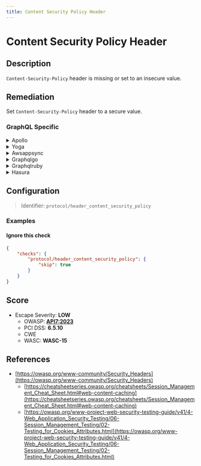 ```yaml
---
title: Content Security Policy Header
---
```


# Content Security Policy Header

## Description

`Content-Security-Policy` header is missing or set to an insecure value.

## Remediation

Set `Content-Security-Policy` header to a secure value.


### GraphQL Specific

<details>
    <summary>Apollo</summary>

When using Apollo with Express.js, [helmet](https://www.npmjs.com/package/helmet) can take care of the security headers.```javascriptconst helmet = require("helmet");...app.use(helmet);```

</details>

<details>
    <summary>Yoga</summary>

For GraphQL Yoga, you can use middleware to set the Content-Security-Policy header. Here's an example using Express middleware:

</details>

<details>
    <summary>Awsappsync</summary>

* Add security headers with the API GatewayPut your AppSync API behind an API Gateway and configure it to act as a proxy to your AppSync endpoint (e.g., using the HTTP Proxy feature).[API Gateway Documentation](https://docs.aws.amazon.com/apigateway/latest/developerguide/welcome.html) Then you can manually add headers to each resource. (There is only one resource if your API Gateway is only used to proxy a single AppSync endpoint)Here is an example of security headers you can add :```Cache-Control: no-store Content-Security-Policy: default-src 'self'Strict-Transport-Security: max-age=63072000 X-Content-Type-Options: nosniffX-Frame-Options: SAMEORIGINX-XSS-Protection: 1; mode=block```

</details>

<details>
    <summary>Graphqlgo</summary>

You can use a HTTP middleware to add security headers.For instance, with [srikrsna/security-headers](https://github.com/srikrsna/security-headers): ```goimport (  secure "github.com/srikrsna/security-headers") h := handler.New(&handler.Config{  Schema:   &schema,  ...})s := &secure.Secure{  STSIncludeSubdomains: true,  STSPreload:           true,  STSMaxAgeSeconds:     90,  FrameOption: secure.FrameAllowFrom,  FrameOrigin: "https://example.com/",  ContentTypeNoSniff: true,  XSSFilterBlock: true,  HPKPPins: []string{  "HBkhsug765gdKHhvdj6jdb7jJh/j+soZS7sWs=",  "hjshHSHU68hbdkHhvdkgksgsg+jd/jHJ68HBH=",  },  HPKPMaxAge:            5184000,  HPKPReportURI:         "https://www.example.org/hpkp-report",  HPKPIncludeSubdomains: true,  ExpectCTMaxAge:    5184000,  ExpectCTEnforce:   true,  ExpectCTReportUri: "https://www.example.org/ct-report",  ReferrerPolicy: secure.ReferrerStrictOriginWhenCrossOrigin,}http.Handle("/graphql", s.Middleware()(h))http.ListenAndServe(":8082", nil)```

</details>

<details>
    <summary>Graphqlruby</summary>

In Ruby on Rails with GraphQL-Ruby, you can set the Content-Security-Policy header in the controller response. For example:

</details>

<details>
    <summary>Hasura</summary>

With Hasura, you can configure the Content-Security-Policy header using environment variables or directly in the reverse proxy (like Nginx) sitting in front of Hasura. For Nginx:

</details>


## Configuration

> Identifier: `protocol/header_content_security_policy`



### Examples



#### Ignore this check

```json
{
    "checks": {
        "protocol/header_content_security_policy": {
            "skip": true
        }
    }
}
```




## Score

- Escape Severity: **<span className="low-severity">LOW</span>**
  - OWASP: **[API7:2023](https://github.com/OWASP/API-Security/blob/master/editions/2023/en/0xa7-server-side-request-forgery.md)**
  - PCI DSS: **6.5.10**
  - CWE
  - WASC: **WASC-15**
  
  






## References

- [https://owasp.org/www-community/Security_Headers](https://owasp.org/www-community/Security_Headers)
  - [https://cheatsheetseries.owasp.org/cheatsheets/Session_Management_Cheat_Sheet.html#web-content-caching](https://cheatsheetseries.owasp.org/cheatsheets/Session_Management_Cheat_Sheet.html#web-content-caching)
  - [https://owasp.org/www-project-web-security-testing-guide/v41/4-Web_Application_Security_Testing/06-Session_Management_Testing/02-Testing_for_Cookies_Attributes.html](https://owasp.org/www-project-web-security-testing-guide/v41/4-Web_Application_Security_Testing/06-Session_Management_Testing/02-Testing_for_Cookies_Attributes.html)
  